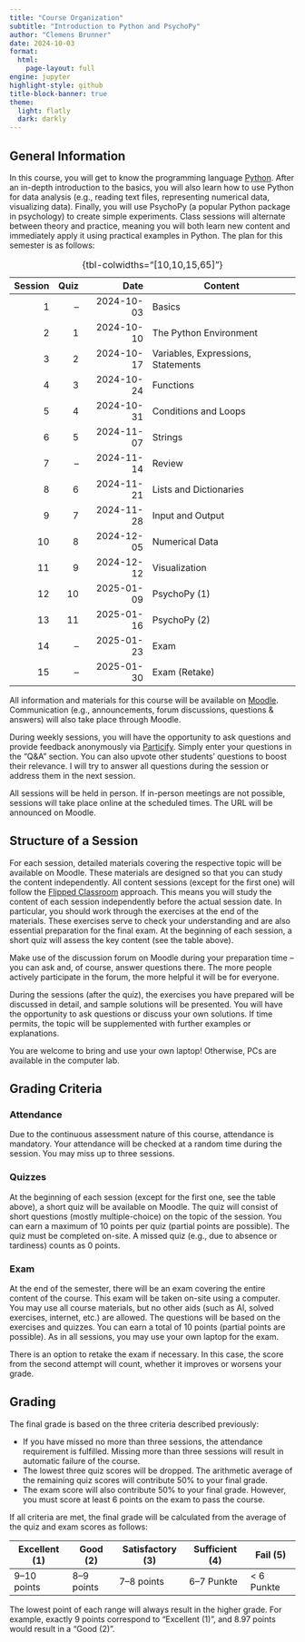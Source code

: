 ```yaml
---
title: "Course Organization"
subtitle: "Introduction to Python and PsychoPy"
author: "Clemens Brunner"
date: 2024-10-03
format:
  html:
    page-layout: full
engine: jupyter
highlight-style: github
title-block-banner: true
theme:
  light: flatly
  dark: darkly
---
```


## General Information

In this course, you will get to know the programming language [Python](https://www.python.org/). After an in-depth introduction to the basics, you will also learn how to use Python for data analysis (e.g., reading text files, representing numerical data, visualizing data). Finally, you will use PsychoPy (a popular Python package in psychology) to create simple experiments. Class sessions will alternate between theory and practice, meaning you will both learn new content and immediately apply it using practical examples in Python. The plan for this semester is as follows:

| Session | Quiz | Date       | Content                            |
|--------:|-----:|-----------:|------------------------------------|
| 1       |   –  | 2024-10-03 | Basics                             |
| 2       |   1  | 2024-10-10 | The Python Environment             |
| 3       |   2  | 2024-10-17 | Variables, Expressions, Statements |
| 4       |   3  | 2024-10-24 | Functions                          |
| 5       |   4  | 2024-10-31 | Conditions and Loops               |
| 6       |   5  | 2024-11-07 | Strings                            |
| 7       |   –  | 2024-11-14 | Review                             |
| 8       |   6  | 2024-11-21 | Lists and Dictionaries             |
| 9       |   7  | 2024-11-28 | Input and Output                   |
| 10      |   8  | 2024-12-05 | Numerical Data                     |
| 11      |   9  | 2024-12-12 | Visualization                      |
| 12      |  10  | 2025-01-09 | PsychoPy (1)                       |
| 13      |  11  | 2025-01-16 | PsychoPy (2)                       |
| 14      |   –  | 2025-01-23 | Exam                               |
| 15      |   –  | 2025-01-30 | Exam (Retake)                      |

: {tbl-colwidths="[10,10,15,65]"}

All information and materials for this course will be available on [Moodle](https://moodle.uni-graz.at/login/index.php). Communication (e.g., announcements, forum discussions, questions & answers) will also take place through Moodle.

During weekly sessions, you will have the opportunity to ask questions and provide feedback anonymously via [Particify](https://ars.uni-graz.at/p/52884324). Simply enter your questions in the "Q&A" section. You can also upvote other students' questions to boost their relevance. I will try to answer all questions during the session or address them in the next session.

All sessions will be held in person. If in-person meetings are not possible, sessions will take place online at the scheduled times. The URL will be announced on Moodle.


## Structure of a Session

For each session, detailed materials covering the respective topic will be available on Moodle. These materials are designed so that you can study the content independently. All content sessions (except for the first one) will follow the [Flipped Classroom](https://en.wikipedia.org/wiki/Flipped_classroom) approach. This means you will study the content of each session independently before the actual session date. In particular, you should work through the exercises at the end of the materials. These exercises serve to check your understanding and are also essential preparation for the final exam. At the beginning of each session, a short quiz will assess the key content (see the table above).

:::{.callout-tip}
Make use of the discussion forum on Moodle during your preparation time – you can ask and, of course, answer questions there. The more people actively participate in the forum, the more helpful it will be for everyone.
:::

During the sessions (after the quiz), the exercises you have prepared will be discussed in detail, and sample solutions will be presented. You will have the opportunity to ask questions or discuss your own solutions. If time permits, the topic will be supplemented with further examples or explanations.

You are welcome to bring and use your own laptop! Otherwise, PCs are available in the computer lab.


## Grading Criteria

### Attendance

Due to the continuous assessment nature of this course, attendance is mandatory. Your attendance will be checked at a random time during the session. You may miss up to three sessions.


### Quizzes

At the beginning of each session (except for the first one, see the table above), a short quiz will be available on Moodle. The quiz will consist of short questions (mostly multiple-choice) on the topic of the session. You can earn a maximum of 10 points per quiz (partial points are possible). The quiz must be completed on-site. A missed quiz (e.g., due to absence or tardiness) counts as 0 points.


### Exam

At the end of the semester, there will be an exam covering the entire content of the course. This exam will be taken on-site using a computer. You may use all course materials, but no other aids (such as AI, solved exercises, internet, etc.) are allowed. The questions will be based on the exercises and quizzes. You can earn a total of 10 points (partial points are possible). As in all sessions, you may use your own laptop for the exam.

There is an option to retake the exam if necessary. In this case, the score from the second attempt will count, whether it improves or worsens your grade.


## Grading

The final grade is based on the three criteria described previously:

- If you have missed no more than three sessions, the attendance requirement is fulfilled. Missing more than three sessions will result in automatic failure of the course.
- The lowest three quiz scores will be dropped. The arithmetic average of the remaining quiz scores will contribute 50% to your final grade.
- The exam score will also contribute 50% to your final grade. However, you must score at least 6 points on the exam to pass the course.

If all criteria are met, the final grade will be calculated from the average of the quiz and exam scores as follows:

| Excellent (1) | Good (2)   | Satisfactory (3) | Sufficient (4) | Fail (5)    |
|---------------|------------|------------------|----------------|-------------|
| 9–10 points   | 8–9 points | 7–8 points       | 6–7 Punkte     | \< 6 Punkte |

The lowest point of each range will always result in the higher grade. For example, exactly 9 points correspond to "Excellent (1)", and 8.97 points would result in a "Good (2)".

